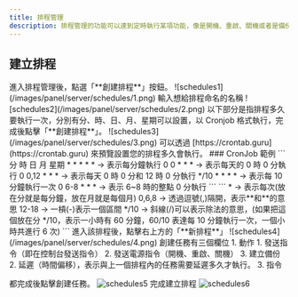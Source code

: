 ```yaml
---
title: 排程管理
description: 排程管理的功能可以達到定時執行某項功能，像是開機、重啟、關機或者是備份和在控制台執行對應指令。
---
```



## 建立排程
<Steps>
<Step>
進入排程管理後，點選「**創建排程**」按鈕。
![schedules1](/images/panel/server/schedules/1.png)
</Step>
<Step>
輸入想給排程命名的名稱
![schedules2](/images/panel/server/schedules/2.png)
</Step>
<Step>
以下部分是指排程多久要執行一次，分別有分、時、日、月、星期可以設置，以 Cronjob 格式執行，完成後點擊「**創建排程**」。
![schedules3](/images/panel/server/schedules/3.png)
可以透過 [https://crontab.guru](https://crontab.guru) 來預覽設置您的排程多久會執行。
### CronJob 範例
```
分   時   日 月 星期
*    *    *  *  * -> 表示每分鐘執行
0    0    *  *  * -> 表示每天的 0 時 0 分執行
0    0,12 *  *  * -> 表示每天 0 時 0 分和 12 時 0 分執行
*/10 *    *  *  * -> 表示每 10 分鐘執行一次
0    6-8  *  *  * -> 表示 6~8 時的整點 0 分執行
```
```
*     -> 表示每次(放在分就是每分鐘，放在月就是每個月)
0,6,8 -> 透過逗號(,)隔開，表示**和**的意思
12-18 -> 一槓(-)表示一個區間
*/10  -> 斜線(/)可以表示除法的意思，(如果把這個放在分 */10，表示一小時有 60 分鐘，60/10 表達每 10 分鐘執行一次，一個小時共進行 6 次)
```
</Step>
<Step>
進入該排程後，點擊右上方的「**新排程**」
![schedules4](/images/panel/server/schedules/4.png)
</Step>
<Step>
創建任務有三個欄位
1. 動作
    1. 發送指令（即在控制台發送指令）
    2. 發送電源指令（開機、重啟、關機）
    3. 建立備份
2. 延遲（時間偏移），表示與上一個排程內的任務需要延遲多久才執行。
3. 指令

都完成後點擊創建任務。
![schedules5](/images/panel/server/schedules/5.png)
</Step>
<Step>
完成建立排程
![schedules6](/images/panel/server/schedules/6.png)
</Step>
</Steps>